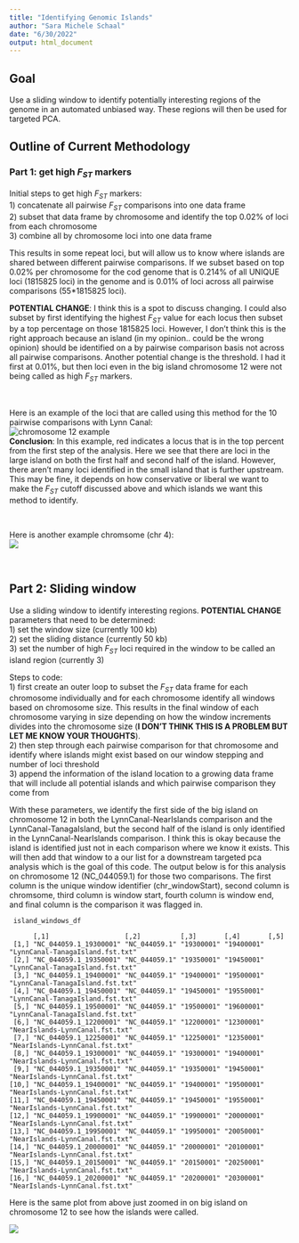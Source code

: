```yaml
---
title: "Identifying Genomic Islands"
author: "Sara Michele Schaal"
date: "6/30/2022"
output: html_document
---
```


## Goal
Use a sliding window to identify potentially interesting regions of the genome in an automated unbiased way. These regions will then be used for targeted PCA. 

## Outline of Current Methodology

### Part 1: get high *F<sub>ST</sub>* markers

Initial steps to get high *F<sub>ST</sub>* markers:   
1) concatenate all pairwise *F<sub>ST</sub>* comparisons into one data frame  
2) subset that data frame by chromosome and identify the top 0.02% of loci from each chromosome  
3) combine all by chromosome loci into one data frame   

This results in some repeat loci, but will allow us to know where islands are shared between different pairwise comparisons. If we subset based on top 0.02% per chromosome for the cod genome that is 0.214% of all UNIQUE loci (1815825 loci) in the genome and is 0.01% of loci across all pairwise comparisons (55*1815825 loci).  

**POTENTIAL CHANGE**: I think this is a spot to discuss changing. I could also subset by first identifying the highest *F<sub>ST</sub>* value for each locus then subset by a top percentage on those 1815825 loci. However, I don't think this is the right approach because an island (in my opinion.. could be the wrong opinion) should be identified on a by pairwise comparison basis not across all pairwise comparisons. Another potential change is the threshold. I had it first at 0.01%, but then loci even in the big island chromosome 12 were not being called as high *F<sub>ST</sub>* markers.    

<br>

Here is an example of the loci that are called using this method for the 10 pairwise comparisons with Lynn Canal:  
![chromosome 12 example](../figures/fst/islands/topMarkers/LynnCanal_chr_12_fst_topMarkers.jpg)  
**Conclusion**: In this example, red indicates a locus that is in the top percent from the first step of the analysis. Here we see that there are loci in the large island on both the first half and second half of the island. However, there aren't many loci identified in the small island that is further upstream. This may be fine, it depends on how conservative or liberal we want to make the *F<sub>ST</sub>* cutoff discussed above and which islands we want this method to identify. 

<br>

Here is another example chromsome (chr 4):  
![](../figures/fst/islands/topMarkers/LynnCanal_chr_4_fst_topMarkers.jpg)

<br>

## Part 2: Sliding window

Use a sliding window to identify interesting regions. **POTENTIAL CHANGE** parameters that need to be determined:   
1) set the window size (currently 100 kb)  
2) set the sliding distance (currently 50 kb)  
3) set the number of high *F<sub>ST</sub>* loci required in the window to be called an island region (currently 3)  

Steps to code:  
1) first create an outer loop to subset the *F<sub>ST</sub>* data frame for each chromosome individually and for each chromosome identify all windows based on chromosome size. This results in the final window of each chromosome varying in size depending on how the window increments divides into the chromosome size (**I DON'T THINK THIS IS A PROBLEM BUT LET ME KNOW YOUR THOUGHTS**).   
2) then step through each pairwise comparison for that chromosome and identify where islands might exist based on our window stepping and number of loci threshold  
3) append the information of the island location to a growing data frame that will include all potential islands and which pairwise comparison they come from  

With these parameters, we identify the first side of the big island on chromosome 12 in both the LynnCanal-NearIslands comparison and the LynnCanal-TanagaIsland, but the second half of the island is only identified in the LynnCanal-NearIslands comparison. I think this is okay because the island is identified just not in each comparison where we know it exists. This will then add that window to a our list for a downstream targeted pca analysis which is the goal of this code. The output below is for this analysis on chromosome 12 (NC_044059.1) for those two comparisons. The first column is the unique window identifier (chr_windowStart), second column is chromsome, third column is window start, fourth column is window end, and final column is the comparison it was flagged in.    

```{}
 island_windows_df
```

```{}
      [,1]                   [,2]          [,3]       [,4]       [,5]                            
 [1,] "NC_044059.1_19300001" "NC_044059.1" "19300001" "19400001" "LynnCanal-TanagaIsland.fst.txt"
 [2,] "NC_044059.1_19350001" "NC_044059.1" "19350001" "19450001" "LynnCanal-TanagaIsland.fst.txt"
 [3,] "NC_044059.1_19400001" "NC_044059.1" "19400001" "19500001" "LynnCanal-TanagaIsland.fst.txt"
 [4,] "NC_044059.1_19450001" "NC_044059.1" "19450001" "19550001" "LynnCanal-TanagaIsland.fst.txt"
 [5,] "NC_044059.1_19500001" "NC_044059.1" "19500001" "19600001" "LynnCanal-TanagaIsland.fst.txt"
 [6,] "NC_044059.1_12200001" "NC_044059.1" "12200001" "12300001" "NearIslands-LynnCanal.fst.txt" 
 [7,] "NC_044059.1_12250001" "NC_044059.1" "12250001" "12350001" "NearIslands-LynnCanal.fst.txt" 
 [8,] "NC_044059.1_19300001" "NC_044059.1" "19300001" "19400001" "NearIslands-LynnCanal.fst.txt" 
 [9,] "NC_044059.1_19350001" "NC_044059.1" "19350001" "19450001" "NearIslands-LynnCanal.fst.txt" 
[10,] "NC_044059.1_19400001" "NC_044059.1" "19400001" "19500001" "NearIslands-LynnCanal.fst.txt" 
[11,] "NC_044059.1_19450001" "NC_044059.1" "19450001" "19550001" "NearIslands-LynnCanal.fst.txt" 
[12,] "NC_044059.1_19900001" "NC_044059.1" "19900001" "20000001" "NearIslands-LynnCanal.fst.txt" 
[13,] "NC_044059.1_19950001" "NC_044059.1" "19950001" "20050001" "NearIslands-LynnCanal.fst.txt" 
[14,] "NC_044059.1_20000001" "NC_044059.1" "20000001" "20100001" "NearIslands-LynnCanal.fst.txt" 
[15,] "NC_044059.1_20150001" "NC_044059.1" "20150001" "20250001" "NearIslands-LynnCanal.fst.txt" 
[16,] "NC_044059.1_20200001" "NC_044059.1" "20200001" "20300001" "NearIslands-LynnCanal.fst.txt" 

```

Here is the same plot from above just zoomed in on big island on chromosome 12 to see how the islands were called.   

![](../figures/fst/islands/topMarkers/chr12_top0.2percHighFSTmarkers_LynnCanal.jpeg)






